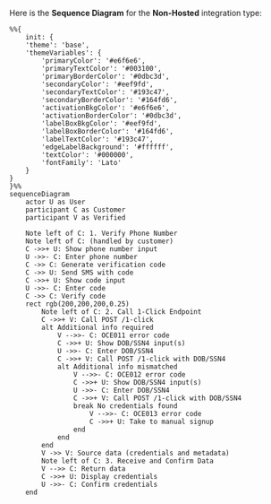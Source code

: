 Here is the **Sequence Diagram** for the **Non-Hosted** integration type:

```mermaid
%%{
    init: {
    'theme': 'base',
    'themeVariables': {
        'primaryColor': '#e6f6e6',
        'primaryTextColor': '#003100',
        'primaryBorderColor': '#0dbc3d',
        'secondaryColor': '#eef9fd',
        'secondaryTextColor': '#193c47',
        'secondaryBorderColor': '#164fd6',
        'activationBkgColor': '#e6f6e6',
        'activationBorderColor': '#0dbc3d',
        'labelBoxBkgColor': '#eef9fd',
        'labelBoxBorderColor': '#164fd6',
        'labelTextColor': '#193c47',
        'edgeLabelBackground': '#ffffff',
        'textColor': '#000000',
        'fontFamily': 'Lato'
    }
}
}%%
sequenceDiagram
    actor U as User
    participant C as Customer
    participant V as Verified

    Note left of C: 1. Verify Phone Number
    Note left of C: (handled by customer)
    C ->>+ U: Show phone number input
    U ->>- C: Enter phone number
    C ->> C: Generate verification code
    C ->> U: Send SMS with code
    C ->>+ U: Show code input
    U ->>- C: Enter code
    C ->> C: Verify code
    rect rgb(200,200,200,0.25)
        Note left of C: 2. Call 1-Click Endpoint
        C ->>+ V: Call POST /1-click
        alt Additional info required
            V -->>- C: OCE011 error code
            C ->>+ U: Show DOB/SSN4 input(s)
            U ->>- C: Enter DOB/SSN4
            C ->>+ V: Call POST /1-click with DOB/SSN4
            alt Additional info mismatched
                V -->>- C: OCE012 error code
                C ->>+ U: Show DOB/SSN4 input(s)
                U ->>- C: Enter DOB/SSN4
                C ->>+ V: Call POST /1-click with DOB/SSN4
                break No credentials found
                    V -->>- C: OCE013 error code
                    C ->>+ U: Take to manual signup
                end
            end
        end
        V ->> V: Source data (credentials and metadata)
        Note left of C: 3. Receive and Confirm Data
        V -->> C: Return data
        C ->>+ U: Display credentials
        U ->>- C: Confirm credentials
    end
```
<br />
